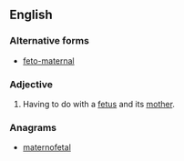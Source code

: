 ==English==

===Alternative forms===
* [[feto-maternal]]
===Adjective===
{{en-adj|-}}
# {{context|medicine}} Having to do with a [[fetus]] and its [[mother]].

===Anagrams===
* [[maternofetal#English|maternofetal]]